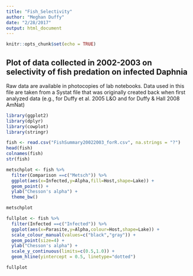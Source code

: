 ```yaml
---
title: "Fish_Selectivity"
author: "Meghan Duffy"
date: "2/28/2017"
output: html_document
---
```


```r
knitr::opts_chunk$set(echo = TRUE)
```

## Plot of data collected in 2002-2003 on selectivity of fish predation on infected Daphnia
Raw data are available in photocopies of lab notebooks.
Data used in this file are taken from a Systat file that was originally created back when first analyzed data (e.g., for Duffy et al. 2005 L&O and for Duffy & Hall 2008 AmNat)

```r
library(ggplot2)
library(dplyr)
library(cowplot)
library(stringr)
```

```r
fish <- read.csv("FishSummary20022003_forR.csv", na.strings = "?")
head(fish)
colnames(fish)
str(fish)
```

```r
metschplot <- fish %>%
  filter(Comparison ==c("Metsch")) %>%
  ggplot(aes(x=Infected,y=Alpha,fill=Host,shape=Lake)) +
  geom_point() +
  ylab("Chesson's alpha") +
  theme_bw()

metschplot
```

```r
fullplot <- fish %>%
  filter(Infected ==c("Infected")) %>%
  ggplot(aes(x=Parasite,y=Alpha,colour=Host,shape=Lake)) +
  scale_colour_manual(values=c("black","gray")) +
  geom_point(size=4) +
  ylab("Chesson's alpha") +
  scale_y_continuous(limits=c(0.5,1.0)) +
  geom_hline(yintercept = 0.5, linetype="dotted") 

fullplot
```